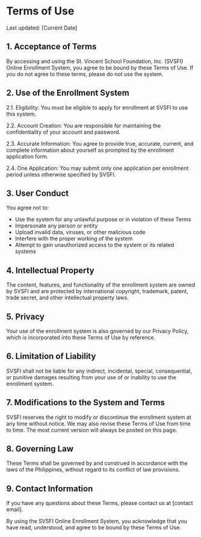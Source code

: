 # Terms of Use

Last updated: [Current Date]

## 1. Acceptance of Terms

By accessing and using the St. Vincent School Foundation, Inc. (SVSFI) Online Enrollment System, you agree to be bound by these Terms of Use. If you do not agree to these terms, please do not use the system.

## 2. Use of the Enrollment System

2.1. Eligibility: You must be eligible to apply for enrollment at SVSFI to use this system.

2.2. Account Creation: You are responsible for maintaining the confidentiality of your account and password.

2.3. Accurate Information: You agree to provide true, accurate, current, and complete information about yourself as prompted by the enrollment application form.

2.4. One Application: You may submit only one application per enrollment period unless otherwise specified by SVSFI.

## 3. User Conduct

You agree not to:

- Use the system for any unlawful purpose or in violation of these Terms
- Impersonate any person or entity
- Upload invalid data, viruses, or other malicious code
- Interfere with the proper working of the system
- Attempt to gain unauthorized access to the system or its related systems

## 4. Intellectual Property

The content, features, and functionality of the enrollment system are owned by SVSFI and are protected by international copyright, trademark, patent, trade secret, and other intellectual property laws.

## 5. Privacy

Your use of the enrollment system is also governed by our Privacy Policy, which is incorporated into these Terms of Use by reference.

## 6. Limitation of Liability

SVSFI shall not be liable for any indirect, incidental, special, consequential, or punitive damages resulting from your use of or inability to use the enrollment system.

## 7. Modifications to the System and Terms

SVSFI reserves the right to modify or discontinue the enrollment system at any time without notice. We may also revise these Terms of Use from time to time. The most current version will always be posted on this page.

## 8. Governing Law

These Terms shall be governed by and construed in accordance with the laws of the Philippines, without regard to its conflict of law provisions.

## 9. Contact Information

If you have any questions about these Terms, please contact us at [contact email].

By using the SVSFI Online Enrollment System, you acknowledge that you have read, understood, and agree to be bound by these Terms of Use.

